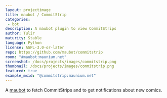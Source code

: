 ```yaml
---
layout: projectimage
title: maubot / CommitStrip
categories:
 - bot
description: A maubot plugin to view CommitStrips
author: Tulir
maturity: Stable
language: Python
license: AGPL-3.0-or-later
repo: https://github.com/maubot/commitstrip
room: "#maubot:maunium.net"
screenshot: /docs/projects/images/commitstrip.png
thumbnail: /docs/projects/images/commitstrip.png
featured: true
example_mxid: "@commitstrip:maunium.net"
---
```


A [maubot](https://github.com/maubot/maubot) to fetch CommitStrips and to get notifications about new comics.
